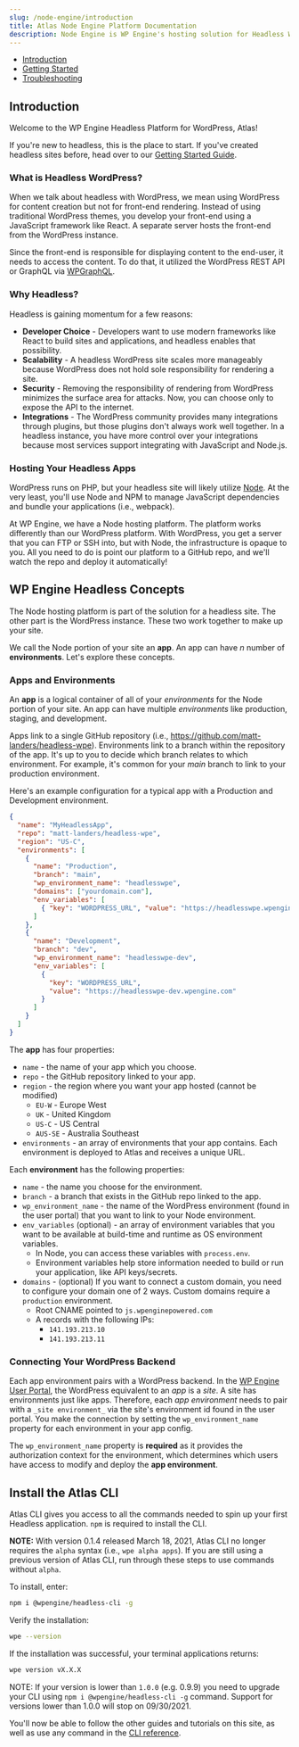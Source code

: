 ```yaml
---
slug: /node-engine/introduction
title: Atlas Node Engine Platform Documentation
description: Node Engine is WP Engine's hosting solution for Headless WordPress applications. Headless apps are split into a WordPress backend and a separate Node frontend. With Node Engine you get the premier WordPress hosting experience and state of the art Node hosting combined into one!
---
```


- [Introduction](#introduction)
- [Getting Started](./guides/getting-started)
- [Troubleshooting](./guides/troubleshooting)

## Introduction

Welcome to the WP Engine Headless Platform for WordPress, Atlas!

If you're new to headless, this is the place to start. If you've created headless sites before, head over to our [Getting Started Guide](./guides/getting-started).

### What is Headless WordPress?

When we talk about headless with WordPress, we mean using WordPress for content creation but not for front-end rendering. Instead of using traditional WordPress themes, you develop your front-end using a JavaScript framework like React. A separate server hosts the front-end from the WordPress instance.

Since the front-end is responsible for displaying content to the end-user, it needs to access the content. To do that, it utilized the WordPress REST API or GraphQL via [WPGraphQL](https://www.wpgraphql.com/).

### Why Headless?

Headless is gaining momentum for a few reasons:

- **Developer Choice** - Developers want to use modern frameworks like React to build sites and applications, and headless enables that possibility.
- **Scalability** - A headless WordPress site scales more manageably because WordPress does not hold sole responsibility for rendering a site.
- **Security** - Removing the responsibility of rendering from WordPress minimizes the surface area for attacks. Now, you can choose only to expose the API to the internet.
- **Integrations** - The WordPress community provides many integrations through plugins, but those plugins don't always work well together. In a headless instance, you have more control over your integrations because most services support integrating with JavaScript and Node.js.

### Hosting Your Headless Apps

WordPress runs on PHP, but your headless site will likely utilize [Node](https://nodejs.org/). At the very least, you'll use Node and NPM to manage JavaScript dependencies and bundle your applications (i.e., webpack).

At WP Engine, we have a Node hosting platform. The platform works differently than our WordPress platform. With WordPress, you get a server that you can FTP or SSH into, but with Node, the infrastructure is opaque to you. All you need to do is point our platform to a GitHub repo, and we'll watch the repo and deploy it automatically!

## WP Engine Headless Concepts

The Node hosting platform is part of the solution for a headless site. The other part is the WordPress instance. These two work together to make up your site.

We call the Node portion of your site an **app**. An app can have _n_ number of **environments**. Let's explore these concepts.

### Apps and Environments

An **app** is a logical container of all of your _environments_ for the Node portion of your site. An app can have multiple _environments_ like production, staging, and development.

Apps link to a single GitHub repository (i.e., https://github.com/matt-landers/headless-wpe). Environments link to a branch within the repository of the app. It's up to you to decide which branch relates to which environment. For example, it's common for your _main_ branch to link to your production environment.

Here's an example configuration for a typical app with a Production and Development environment.

```json
{
  "name": "MyHeadlessApp",
  "repo": "matt-landers/headless-wpe",
  "region": "US-C",
  "environments": [
    {
      "name": "Production",
      "branch": "main",
      "wp_environment_name": "headlesswpe",
      "domains": ["yourdomain.com"],
      "env_variables": [
        { "key": "WORDPRESS_URL", "value": "https://headlesswpe.wpengine.com" }
      ]
    },
    {
      "name": "Development",
      "branch": "dev",
      "wp_environment_name": "headlesswpe-dev",
      "env_variables": [
        {
          "key": "WORDPRESS_URL",
          "value": "https://headlesswpe-dev.wpengine.com"
        }
      ]
    }
  ]
}
```

The **app** has four properties:

- `name` - the name of your app which you choose.
- `repo` - the GitHub repository linked to your app.
- `region` - the region where you want your app hosted (cannot be modified)
  - `EU-W` - Europe West
  - `UK` - United Kingdom
  - `US-C` - US Central
  - `AUS-SE` - Australia Southeast
- `environments` - an array of environments that your app contains. Each environment is deployed to Atlas and receives a unique URL.

Each **environment** has the following properties:

- `name` - the name you choose for the environment.
- `branch` - a branch that exists in the GitHub repo linked to the app.
- `wp_environment_name` - the name of the WordPress environment (found in the user portal) that you want to link to your Node environment.
- `env_variables` (optional) - an array of environment variables that you want to be available at build-time and runtime as OS environment variables.
  - In Node, you can access these variables with `process.env`.
  - Environment variables help store information needed to build or run your application, like API keys/secrets.
- `domains` - (optional) If you want to connect a custom domain, you need to configure your domain one of 2 ways. Custom domains require a `production` environment.
  - Root CNAME pointed to `js.wpenginepowered.com`
  - A records with the following IPs:
    - `141.193.213.10`
    - `141.193.213.11`

### Connecting Your WordPress Backend

Each app environment pairs with a WordPress backend. In the [WP Engine User Portal](https://my.wpengine.com), the WordPress equivalent to an _app_ is a _site_. A site has environments just like apps. Therefore, each _app environment_ needs to pair with a `_site environment_` via the site's environment id found in the user portal. You make the connection by setting the `wp_environment_name` property for each environment in your app config.

The `wp_environment_name` property is **required** as it provides the authorization context for the environment, which determines which users have access to modify and deploy the **app environment**.

## Install the Atlas CLI

Atlas CLI gives you access to all the commands needed to spin up your first Headless application. `npm` is required to install the CLI.

**NOTE:** With version 0.1.4 released March 18, 2021, Atlas CLI no longer requires the `alpha` syntax (i.e., `wpe alpha apps`). If you are still using a previous version of Atlas CLI, run through these steps to use commands without `alpha`.

To install, enter:

```bash
npm i @wpengine/headless-cli -g
```

Verify the installation:

```bash
wpe --version
```

If the installation was successful, your terminal applications returns:

```bash
wpe version vX.X.X
```
NOTE: If your version is lower than `1.0.0` (e.g. 0.9.9) you need to upgrade your CLI using `npm i @wpengine/headless-cli -g` command. Support for versions lower than 1.0.0 will stop on 09/30/2021.

You'll now be able to follow the other guides and tutorials on this site, as well as use any command in the [CLI reference](./reference/cli/wpe).
